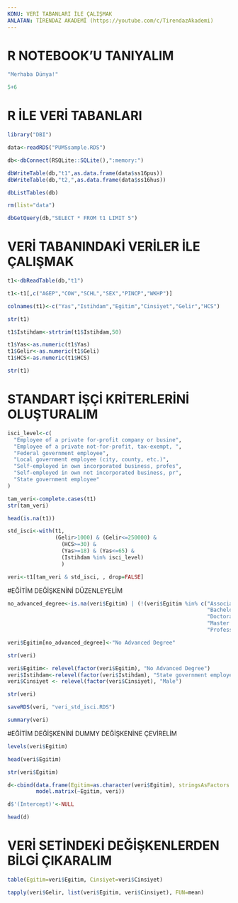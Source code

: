 ```yaml
---
KONU: VERİ TABANLARI İLE ÇALIŞMAK
ANLATAN: TİRENDAZ AKADEMİ (https://youtube.com/c/TirendazAkademi)
---
```


# R NOTEBOOK'U TANIYALIM

```r
"Merhaba Dünya!"
```

```r
5+6
```

# R İLE VERİ TABANLARI

```r
library("DBI")
```

```r
data<-readRDS("PUMSsample.RDS")
```

```r
db<-dbConnect(RSQLite::SQLite(),":memory:")
```

```r
dbWriteTable(db,"t1",as.data.frame(data$ss16pus))
dbWriteTable(db,"t2,",as.data.frame(data$ss16hus))
```

```r
dbListTables(db)
```

```r
rm(list="data")
```

```r
dbGetQuery(db,"SELECT * FROM t1 LIMIT 5")
```

# VERİ TABANINDAKİ VERİLER İLE ÇALIŞMAK 

```r
t1<-dbReadTable(db,"t1")
```

```r
t1<-t1[,c("AGEP","COW","SCHL","SEX","PINCP","WKHP")]
```

```r
colnames(t1)<-c("Yas","Istihdam","Egitim","Cinsiyet","Gelir","HCS")
```

```r
str(t1)
```
```r
t1$Istihdam<-strtrim(t1$Istihdam,50)
```

```r
t1$Yas<-as.numeric(t1$Yas)
t1$Gelir<-as.numeric(t1$Geli)
t1$HCS<-as.numeric(t1$HCS)
```

```r
str(t1)
```
# STANDART İŞÇİ KRİTERLERİNİ OLUŞTURALIM

```r
isci_level<-c(
  "Employee of a private for-profit company or busine",
  "Employee of a private not-for-profit, tax-exempt, ",
  "Federal government employee",
  "Local government employee (city, county, etc.)",
  "Self-employed in own incorporated business, profes",
  "Self-employed in own not incorporated business, pr",
  "State government employee"
)
```

```r
tam_veri<-complete.cases(t1)
str(tam_veri)
```

```r
head(is.na(t1))
```
```r
std_isci<-with(t1, 
               (Gelir>1000) & (Gelir<=250000) &
                 (HCS>=30) & 
                 (Yas>=18) & (Yas<=65) & 
                 (Istihdam %in% isci_level)
                 )
```

```r
veri<-t1[tam_veri & std_isci, , drop=FALSE]
```

#EĞİTİM DEĞİŞKENİNİ DÜZENLEYELİM

```r
no_advanced_degree<-is.na(veri$Egitim) | (!(veri$Egitim %in% c("Associate's degree", 
                                                               "Bachelor's degree", 
                                                               "Doctorate degree", 
                                                               "Master's degree", 
                                                               "Professional degree beyond a bachelor's degree")))
```

```r
veri$Egitim[no_advanced_degree]<-"No Advanced Degree"
```

```r
str(veri)
```
```r
veri$Egitim<- relevel(factor(veri$Egitim), "No Advanced Degree")
veri$Istihdam<-relevel(factor(veri$Istihdam), "State government employee")
veri$Cinsiyet <- relevel(factor(veri$Cinsiyet), "Male")
```

```r
str(veri)
```

```r
saveRDS(veri, "veri_std_isci.RDS")
```

```r
summary(veri)
```

#EĞİTİM DEĞİŞKENİNİ DUMMY DEĞİŞKENİNE ÇEVİRELİM

```r
levels(veri$Egitim)
```

```r
head(veri$Egitim)
```
```r
str(veri$Egitim)
```

```r
d<-cbind(data.frame(Egitim=as.character(veri$Egitim), stringsAsFactors = FALSE),
         model.matrix(~Egitim, veri))
```

```r
d$'(Intercept)'<-NULL
```

```r
head(d)
```
# VERİ SETİNDEKİ DEĞİŞKENLERDEN BİLGİ ÇIKARALIM

```r
table(Egitim=veri$Egitim, Cinsiyet=veri$Cinsiyet)
```

```r
tapply(veri$Gelir, list(veri$Egitim, veri$Cinsiyet), FUN=mean)
```


